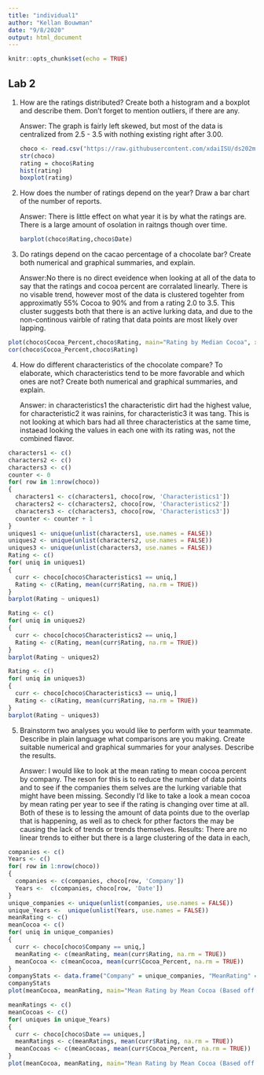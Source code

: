 ```yaml
---
title: "individual1"
author: "Kellan Bouwman"
date: "9/8/2020"
output: html_document
---
```


```r
knitr::opts_chunk$set(echo = TRUE)
```

## Lab 2

1. How are the ratings distributed? Create both a histogram and a boxplot and describe them. Don’t forget to mention outliers, if there are any.

     Answer: The graph is fairly left skewed, but most of the data is centralized from 2.5 - 3.5 with nothing existing right after 3.00.
```r
choco <- read.csv("https://raw.githubusercontent.com/xdaiISU/ds202materials/master/hwlabs/data/choco.csv") 
str(choco)
rating = choco$Rating
hist(rating)
boxplot(rating)
```
     

2. How does the number of ratings depend on the year? Draw a bar chart of the number of reports.

     Answer: There is little effect on what year it is by what the ratings are. There is a large amount of osolation in raitngs though over time.
```r
barplot(choco$Rating,choco$Date)
```

3. Do ratings depend on the cacao percentage of a chocolate bar? Create both numerical and graphical summaries, and explain.
     
     Answer:No there is no direct eveidence when looking at all of the data to say that the ratings and cocoa percent are corralated linearly. There is no visable trend, however most of the data is clustered togehter from approximatly 55% Cocoa to 90% and from a rating 2.0 to 3.5. This cluster suggests both that there is an active lurking data, and due to the non-continous vairble of rating that data points are most likely over lapping.
     
```r
plot(choco$Cocoa_Percent,choco$Rating, main="Rating by Median Cocoa", xlab="Cocoa ", ylab="Rating ", pch=19)
cor(choco$Cocoa_Percent,choco$Rating)
```

4. How do different characteristics of the chocolate compare? To elaborate, which characteristics tend to be more favorable and which ones are not? Create both numerical and graphical summaries, and explain.

     Answer: in characteristics1 the characteristic dirt had the highest value, for characteristic2 it was rainins, for characteristic3 it was tang. This is not looking at which bars had all three characteristics at the same time, instaead looking the values in each one with its rating was, not the combined flavor.
     
```r
characters1 <- c()
characters2 <- c()
characters3 <- c()
counter <- 0
for( row in 1:nrow(choco))
{
  characters1 <- c(characters1, choco[row, 'Characteristics1'])
  characters2 <- c(characters2, choco[row, 'Characteristics2'])
  characters3 <- c(characters3, choco[row, 'Characteristics3'])
  counter <- counter + 1
}
uniques1 <- unique(unlist(characters1, use.names = FALSE))
uniques2 <- unique(unlist(characters2, use.names = FALSE))
uniques3 <- unique(unlist(characters3, use.names = FALSE))
Rating <- c()
for( uniq in uniques1)
{
  curr <- choco[choco$Characteristics1 == uniq,]
  Rating <- c(Rating, mean(curr$Rating, na.rm = TRUE))
}
barplot(Rating ~ uniques1)

Rating <- c()
for( uniq in uniques2)
{
  curr <- choco[choco$Characteristics2 == uniq,]
  Rating <- c(Rating, mean(curr$Rating, na.rm = TRUE))
}
barplot(Rating ~ uniques2)

Rating <- c()
for( uniq in uniques3)
{
  curr <- choco[choco$Characteristics3 == uniq,]
  Rating <- c(Rating, mean(curr$Rating, na.rm = TRUE))
}
barplot(Rating ~ uniques3)

```

5. Brainstorm two analyses you would like to perform with your teammate. Describe in plain language what comparisons are you making. Create suitable numerical and graphical summaries for your analyses. Describe the results.

     Answer: I would like to look at the mean rating to mean cocoa percent by company. The reson for this is to reduce the number of data points and to see if the companies them selves are the lurking variable that might have been missing. Secondly I'd like to take a look a mean cocoa by mean rating per year to see if the rating is changing over time at all. Both of these is to lessing the amount of data points due to the overlap that is happening, as well as to check for pther factors the may be causing the lack of trends or trends themselves.
     Results: There are no linear trends to either but there is a large clustering of the data in each,
     
```r
companies <- c()
Years <- c()
for( row in 1:nrow(choco))
{
  companies <- c(companies, choco[row, 'Company'])
  Years <-  c(companies, choco[row, 'Date'])
}
unique_companies <- unique(unlist(companies, use.names = FALSE))
unique_Years <-  unique(unlist(Years, use.names = FALSE))
meanRating <- c()
meanCocoa <- c()
for( uniq in unique_companies)
{
  curr <- choco[choco$Company == uniq,]
  meanRating <- c(meanRating, mean(curr$Rating, na.rm = TRUE))
  meanCocoa <- c(meanCocoa, mean(curr$Cocoa_Percent, na.rm = TRUE))
}
companyStats <- data.frame("Company" = unique_companies, "MeanRating" = meanRating, "MeanCocoa" = meanCocoa )
companyStats
plot(meanCocoa, meanRating, main="Mean Rating by Mean Cocoa (Based off Company)", xlab="Mean Cocoa ", ylab="Mean Rating ", pch=19)

meanRatings <- c()
meanCocoas <- c()
for( uniques in unique_Years)
{
  curr <- choco[choco$Date == uniques,]
  meanRatings <- c(meanRatings, mean(curr$Rating, na.rm = TRUE))
  meanCocoas <- c(meanCocoas, mean(curr$Cocoa_Percent, na.rm = TRUE))
}
plot(meanCocoa, meanRating, main="Mean Rating by Mean Cocoa (Based off year)", xlab="Mean Cocoa ", ylab="Mean Rating ", pch=19)
```

     